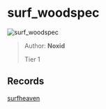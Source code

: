 
# surf_woodspec

![surf_woodspec](https://raw.githubusercontent.com/Sayt123/SurfMapPics/Maps-and-bonuses/csgo/surf_woodspec.jpg)

> Author: **Noxid**
>
> Tier 1

## Records

[surfheaven](https://surfheaven.eu/map/surf_woodspec)
